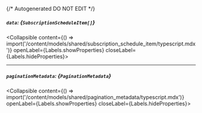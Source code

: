 {/* Autogenerated DO NOT EDIT  */}

##### `data`: *{`SubscriptionScheduleItem[]`}*
<Collapsible content={() => import('/content/models/shared/subscription_schedule_item/typescript.mdx')} openLabel={Labels.showProperties} closeLabel={Labels.hideProperties}>
</Collapsible>

---
##### `paginationMetadata`: *{`PaginationMetadata`}*
<Collapsible content={() => import('/content/models/shared/pagination_metadata/typescript.mdx')} openLabel={Labels.showProperties} closeLabel={Labels.hideProperties}>
</Collapsible>


